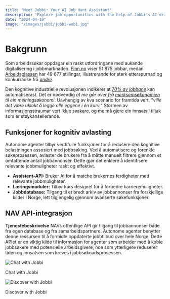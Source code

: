 ```yaml
---
title: "Meet Jobbi: Your AI Job Hunt Assistant"
description: "Explore job opportunities with the help of Jobbi's AI-driven tools."
date: "2024-04-19"
image: "/images/jobbi/jobbi-web1.jpg"
---
```


# Bakgrunn

Som arbeidssøkar oppdagar ein raskt utfordringane med aukande digitalisering i jobbmarknaden. [Finn.no](https://www.finn.no/job/fulltime/search.html) viser 51 875 jobbar, medan [Arbeidsplassen](https://arbeidsplassen.nav.no/stillinger) har 49 677 stillingar, illustrerande for sterk etterspurnad og konkurranse frå *[andre](https://www.khrono.no/skriver-og-selger-masteroppgaver-til-studenter/850025)*.

Den kognitive industrielle revolusjonen indikerer at *[70% av jobbane](https://www.mckinsey.com/capabilities/mckinsey-digital/our-insights/the-economic-potential-of-generative-ai-the-next-productivity-frontier)* kan automatiserast. Det er nødvendig *at me går over frå [merksemsøkonomien](https://www.imf.org/en/Publications/fandd/issues/2023/12/Scenario-Planning-for-an-AGI-future-Anton-korinek) til ein meiningsøkonomi*. Uavhengig av kva scenario for framtida vert, "*ville det være uklokt å legge alle eggene i én kurv.*" Stormen av informasjonsstraumar vert ikkje svakare, og me må gjere ein innsats i tiltak som er støykansellerande.
## Funksjoner for kognitiv avlasting

Autonome agenter tilbyr verdifulle funksjoner for å redusere den kognitive belastningen assosiert med jobbsøking. Ved å automatisere og forenkle søkeprosessen, avlaster de brukere fra å måtte manuelt filtrere gjennom et omfattende antall jobbannonser. Dette gjør det enklere å identifisere relevante jobbmuligheter raskt og effektivt.

- **Assistent-API:** Bruker AI for å matche brukernes ferdigheter med relevante jobbmuligheter.
- **Læringsmoduler:** Tilbyr kurs designet for å forbedre karrieremuligheter.
- **Jobbdatabase:** Tilgang til et bredt arkiv av jobbannonser fra forskjellige kilder i Norge, lett tilgjengelig gjennom avanserte søkefunksjoner.

## NAV API-integrasjon

**Tjenestebeskrivelse**
NAVs offentlige API gir tilgang til jobbannonser både fra egen database og fra samarbeidspartnere. Autonome agenter benytter denne ressursen til å formidle oppdaterte jobbtilbud over hele Norge. Dette APIet er en viktig kilde til informasjon for agenter som arbeider med å koble jobbsøkere med potensielle arbeidsgivere, noe som ytterligere reduserer tiden og innsatsen som kreves i jobbsøknadsprosessen.

<div style={{ display: 'flex', flexWrap: 'wrap', justifyContent: 'space-between' }}>
  <div style={{ width: '50%', padding: '5px' }}>
    <img src="/public/images/jobbi/jobbi-gif3.gif" style={{ width: '100%', marginBottom: '10px' }} alt="Chat with Jobbi" />
    <p style={{ textAlign: 'center', fontSize: '14px' }}>Chat with Jobbi</p>
  </div>
  <div style={{ width: '50%', padding: '5px' }}>
    <img src="/public/images/jobbi/jobbi-gif2.gif" style={{ width: '100%', marginBottom: '10px' }} alt="Discover with Jobbi" />
    <p style={{ textAlign: 'center', fontSize: '14px' }}>Discover with Jobbi</p>
  </div>
</div>




